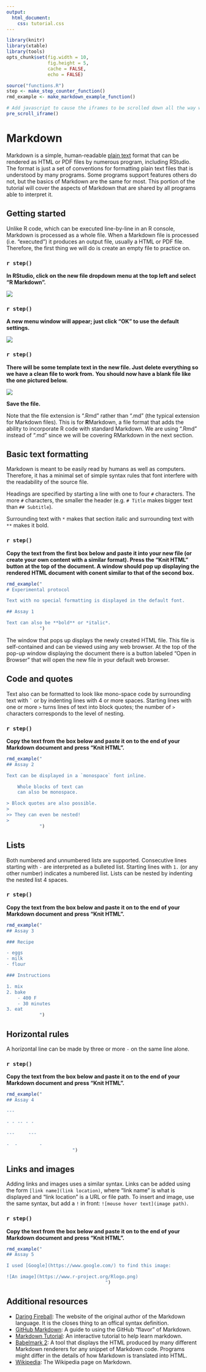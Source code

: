 ```yaml
---
output:
  html_document:
    css: tutorial.css
---
```


```r
library(knitr)
library(xtable)
library(tools)
opts_chunk$set(fig.width = 10,
               fig.height = 5,
               cache = FALSE,
               echo = FALSE)
```

```r
source("functions.R")
step <- make_step_counter_function()
rmd_example <- make_markdown_example_function()
```

```r
# Add javascript to cause the iframes to be scrolled down all the way when the page loads. 
pre_scroll_iframe()

```

# Markdown

Markdown is a simple, human-readable [plain text](https://en.wikipedia.org/wiki/Plain_text) format that can be rendered as HTML or PDF files by numerous program, including RStudio.
The format is just a set of conventions for formatting plain text files that is understood by many programs.
Some programs support features others do not, but the basics of Markdown are the same for most.
This portion of the tutorial will cover the aspects of Markdown that are shared by all programs able to interpret it. 

## Getting started

Unlike R code, which can be executed line-by-line in an R console, Markdown is processed as a whole file.
When a Markdown file is processed (i.e. "executed") it produces an output file, usually a HTML or PDF file. 
Therefore, the first thing we will do is create an empty file to practice on.

### `r step()`

**In RStudio, click on the new file dropdown menu at the top left and select "R Markdown".**

![](markdown_images/new_rmarkdown_file_screenshot.png)

### `r step()`

**A new menu window will appear; just click "OK" to use the default settings.**

![](markdown_images/confirm_new_rmarkdown_file_screenshot.png)

### `r step()`

**There will be some template text in the new file. Just delete everything so we have a clean file to work from.**
**You should now have a blank file like the one pictured below.**

![](markdown_images/blank_rmarkdown_file_screenshot.png)


**Save the file.**

Note that the file extension is ".Rmd" rather than  ".md" (the typical extension for Markdown files).
This is for **R**Markdown, a file format that adds the ability to incorporate R code with standard Markdown.
We are using ".Rmd" instead of ".md" since we will be covering RMarkdown in the next section.

##  Basic text formatting

Markdown is meant to be easily read by humans as well as computers.
Therefore, it has a minimal set of simple syntax rules that font interfere with the readability of the source file. 

Headings are specified by starting a line with one to four `#` characters.
The more `#` characters, the smaller the header (e.g. `# Title` makes bigger text than `## Subtitle`). 

Surrounding text with `*` makes that section italic and surrounding text with `**` makes it bold. 

### `r step()`

**Copy the text from the first box below and paste it into your new file (or create your own content with a similar format). Press the "Knit HTML" button at the top of the document. A window should pop up displaying the rendered HTML document with conent similar to that of the second box.**

```r
rmd_example("
# Experimental protocol

Text with no special formatting is displayed in the default font.

## Assay 1

Text can also be **bold** or *italic*.
            ")
```

The window that pops up displays the newly created HTML file.
This file is self-contained and can be viewed using any web browser.
At the top of the pop-up window displaying the document there is a button labeled "Open in Browser" that will open the new file in your default web browser.


## Code and quotes

Text also can be formatted to look like mono-space code by surrounding text with <code>\`</code> or by indenting lines with 4 or more spaces.
Starting lines with one or more `>` turns lines of text into block quotes; the number of `>` characters corresponds to the level of nesting.

### `r step()`

**Copy the text from the box below and paste it on to the end of your Markdown document and press "Knit HTML".**

```r
rmd_example("
## Assay 2

Text can be displayed in a `monospace` font inline.

    Whole blocks of text can
    can also be monospace.

> Block quotes are also possible.
>
>> They can even be nested!
>
            ")
```

## Lists

Both numbered and unnumbered lists are supported.
Consecutive lines starting with `-` are interpreted as a bulleted list.
Starting lines with `1. ` (or any other number) indicates a numbered list.
Lists can be nested by indenting the nested list 4 spaces.

### `r step()`

**Copy the text from the box below and paste it on to the end of your Markdown document and press "Knit HTML".**

```r
rmd_example("
## Assay 3

### Recipe

- eggs
- milk
- flour

### Instructions

1. mix
2. bake
    - 400 F
    - 30 minutes
3. eat
            ")
```

## Horizontal rules

A horizontal line can be made by three or more `-` on the same line alone. 


### `r step()`

**Copy the text from the box below and paste it on to the end of your Markdown document and press "Knit HTML".**

```r
rmd_example("
## Assay 4

---

- - -- - -

---     ---

-  -        -
                        ")
```



## Links and images

Adding links and images uses a similar syntax.
Links can be added using the form `[link name](link location)`, where "link name" is what is displayed and "link location" is a URL or file path.
To insert and image, use the same syntax, but add a `!` in front: `![mouse hover text](image path)`.

### `r step()` 

**Copy the text from the box below and paste it on to the end of your Markdown document and press "Knit HTML".**

```r
rmd_example("
## Assay 5

I used [Google](https://www.google.com/) to find this image:

![An image](https://www.r-project.org/Rlogo.png)
                                    ")
```


## Additional resources

- [Daring Fireball](https://daringfireball.net/projects/markdown/): The website of the original author of the Markdown language.
  It is the closes thing to an offical syntax definition.
- [GitHub Markdown](https://guides.github.com/features/mastering-markdown/): A guide to using the GitHub "flavor" of Markdown.
- [Markdown Tutorial](http://markdowntutorial.com/): An interactive tutorial to help learn markdown.
- [Babelmark 2](http://johnmacfarlane.net/babelmark2/):
  A tool that displays the HTML produced by many different Markdown renderers for any snippet of Markdown code.
  Programs might differ in the details of how Markdown is translated into HTML.
- [Wikipedia](https://en.wikipedia.org/wiki/Markdown): The Wikipedia page on Markdown.
